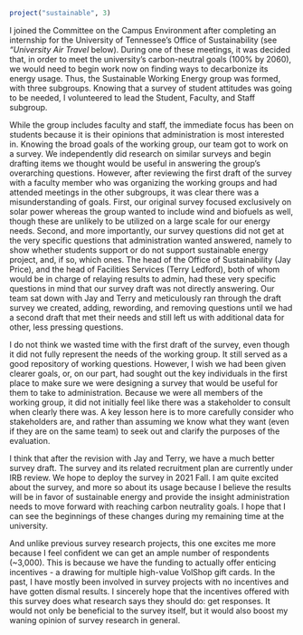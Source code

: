 
```r
project("sustainable", 3)
```

I joined the Committee on the Campus Environment after completing an internship for the University of Tennessee's Office of Sustainability (see *"University Air Travel* below). During one of these meetings, it was decided that, in order to meet the university's carbon-neutral goals (100% by 2060), we would need to begin work now on finding ways to decarbonize its energy usage. Thus, the Sustainable Working Energy group was formed, with three subgroups. Knowing that a survey of student attitudes was going to be needed, I volunteered to lead the Student, Faculty, and Staff subgroup.

While the group includes faculty and staff, the immediate focus has been on students because it is their opinions that administration is most interested in. Knowing the broad goals of the working group, our team got to work on a survey. We independently did research on similar surveys and begin drafting items we thought would be useful in answering the group's overarching questions. However, after reviewing the first draft of the survey with a faculty member who was organizing the working groups and had attended meetings in the other subgroups, it was clear there was a misunderstanding of goals. First, our original survey focused exclusively on solar power whereas the group wanted to include wind and biofuels as well, though these are unlikely to be utilized on a large scale for our energy needs. Second, and more importantly, our survey questions did not get at the very specific questions that administration wanted answered, namely to show whether students support or do not support sustainable energy project, and, if so, which ones. The head of the Office of Sustainability (Jay Price), and the head of Facilities Services (Terry Ledford), both of whom would be in charge of relaying results to admin, had these very specific questions in mind that our survey draft was not directly answering. Our team sat down with Jay and Terry and meticulously ran through the draft survey we created, adding, rewording, and removing questions until we had a second draft that met their needs and still left us with additional data for other, less pressing questions. 

I do not think we wasted time with the first draft of the survey, even though it did not fully represent the needs of the working group. It still served as a good repository of working questions. However, I wish we had been given clearer goals, or, on our part, had sought out the key individuals in the first place to make sure we were designing a survey that would be useful for them to take to administration. Because we were all members of the working group, it did not initially feel like there was a stakeholder to consult when clearly there was. A key lesson here is to more carefully consider who stakeholders are, and rather than assuming we know what they want (even if they are on the same team) to seek out and clarify the purposes of the evaluation.

I think that after the revision with Jay and Terry, we have a much better survey draft. The survey and its related recruitment plan are currently under IRB review. We hope to deploy the survey in 2021 Fall. I am quite excited about the survey, and more so about its usage because I believe the results will be in favor of sustainable energy and provide the insight administration needs to move forward with reaching carbon neutrality goals. I hope that I can see the beginnings of these changes during my remaining time at the university.

And unlike previous survey research projects, this one excites me more because I feel confident we can get an ample number of respondents (~3,000). This is because we have the funding to actually offer enticing incentives - a drawing for multiple high-value VolShop gift cards. In the past, I have mostly been involved in survey projects with no incentives and have gotten dismal results. I sincerely hope that the incentives offered with this survey does what research says they should do: get responses. It would not only be beneficial to the survey itself, but it would also boost my waning opinion of survey research in general.
